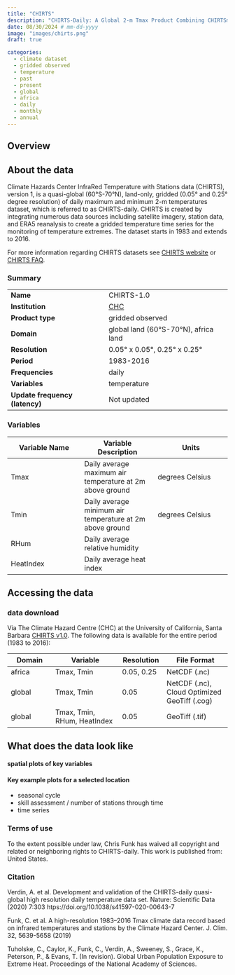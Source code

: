 ```yaml
---
title: "CHIRTS"
description: "CHIRTS-Daily: A Global 2-m Tmax Product Combining CHIRTSmax and ERA5 for Monitoring Temperature Extremes"
date: 08/30/2024 # mm-dd-yyyy
image: "images/chirts.png"
draft: true

categories:
  - climate dataset
  - gridded observed
  - temperature
  - past
  - present
  - global
  - africa
  - daily
  - monthly
  - annual
---
```


::: {.page-tabs .panel-tabset}


## Overview

<h2>About the data</h2>

Climate Hazards Center InfraRed Temperature with Stations data (CHIRTS), version 1, is a quasi-global (60°S-70°N), land-only, gridded (0.05° and 0.25° degree resolution) of daily maximum and minimum 2-m temperatures dataset, which is referred to as CHIRTS-daily. CHIRTS is created by integrating numerous data sources including satellite imagery, station data, and ERA5 reanalysis to create a gridded temperature time series for the monitoring of temperature extremes. The dataset starts in 1983 and extends to 2016.

For more information regarding CHIRTS datasets see [CHIRTS website](https://www.chc.ucsb.edu/data/chirtsdaily) or [CHIRTS FAQ](https://wiki.chc.ucsb.edu/CHIRTS_FAQ).

### Summary


| | |
--- | --- |
| **Name** | CHIRTS-1.0 |
| **Institution** | [CHC](https://chc.ucsb.edu/) |
| **Product type** | gridded observed |
| **Domain** | global land (60°S-70°N), africa land |
| **Resolution** |   0.05° x 0.05°, 0.25° x 0.25° |
| **Period** | 1983-2016 |
| **Frequencies** | daily |
| **Variables** | temperature  |
| **Update frequency (latency)** | Not updated |


### Variables

| **Variable Name** | **Variable Description** | **Units** |
--- | --- | --- |
| Tmax | Daily average maximum air temperature at 2m above ground | degrees Celsius  |
| Tmin | Daily average minimum air temperature at 2m above ground | degrees Celsius  |
| RHum | Daily average relative humidity |   |
| HeatIndex | Daily average heat index |   |

<h2>Accessing the data</h2>


### data download

Via The Climate Hazard Centre (CHC) at the University of California, Santa Barbara [CHIRTS v1.0](https://data.chc.ucsb.edu/products/CHIRTSdaily/v1.0/). The following data is available for the entire period (1983 to 2016):

|  **Domain**	| **Variable**      	| **Resolution** | **File Format**   	|
|----------------|------------------------|----------------|-----------------------|
| africa     	| Tmax, Tmin         	| 0.05, 0.25 	| NetCDF (.nc)      	|
| global     	| Tmax, Tmin         	| 0.05       	| NetCDF (.nc), Cloud Optimized GeoTiff (.cog)      	|
| global     	| Tmax, Tmin, RHum, HeatIndex | 0.05  	| GeoTiff (.tif)    	|

<h2>What does the data look like</h2>


#### spatial plots of key variables



#### Key example plots for a selected location

- seasonal cycle
- skill assessment / number of stations through time
- time series

### Terms of use

To the extent possible under law, Chris Funk has waived all copyright and related or neighboring rights to CHIRTS-daily. This work is published from: United States.


### Citation

Verdin, A. et al. Development and validation of the CHIRTS-daily quasi-global high resolution daily temperature data set. Nature: Scientific Data (2020) 7:303 htps://doi.org/10.1038/s41597-020-00643-7

Funk, C. et al. A high-resolution 1983–2016 Tmax climate data record based on infrared temperatures and stations by the Climate Hazard Center. J. Clim. 32, 5639-5658 (2019)

Tuholske, C., Caylor, K., Funk, C., Verdin, A., Sweeney, S., Grace, K., Peterson, P., & Evans, T. (In revision). Global Urban Population Exposure to Extreme Heat. Proceedings of the National Academy of Sciences.

:::